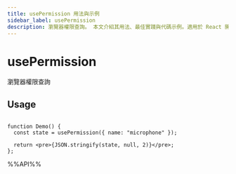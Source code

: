```yaml
---
title: usePermission 用法與示例
sidebar_label: usePermission
description: 瀏覽器權限查詢。 本文介紹其用法、最佳實踐與代碼示例。適用於 React 開發中需要處理副作用的場景。
---
```

# usePermission

瀏覽器權限查詢

## Usage

```tsx live

function Demo() {
  const state = usePermission({ name: "microphone" });

  return <pre>{JSON.stringify(state, null, 2)}</pre>;
};

```

%%API%%